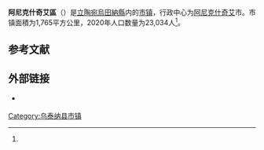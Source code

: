 {{noteTA
|1=zh:乌田纳;zh-cn:乌泰纳;zh-hk:烏泰納;zh-tw:烏田納;
}}
{{Infobox settlement
| name                    = 阿尼克什奇艾區
| native_name             = Anykščių rajono savivaldybė
| native_name_lang        = lt
| settlement_type         = [[立陶宛市镇|市镇]]
| image_skyline           = Anyksciai.jpg
| image_caption           = 阿尼克什奇艾市中心冬季景象
| image_flag              = 
| flag_size               = 125px
| image_shield            = Anykščiai COA great.svg
| shield_size             = 75px
| image_map               = Anyksciai dst.svg
| map_caption             = 阿尼克什奇艾區在立陶宛的位置
| coordinates             = 
| coor_pinpoint           = 
| coordinates_footnotes   = 
| subdivision_type        = [[世界政區索引|国家]]
| subdivision_name        = {{LIT}}
| subdivision_type1       = 传统地区
| subdivision_name1       = [[奧克施泰提亞|奧克施泰提亞]]
| subdivision_type2       = [[立陶宛縣份|县份]]
| subdivision_name2       = [[Image:Utena_County_COA.png|17px]] [[烏田納縣|烏田納縣]]
| established_title       = 建立
| established_date        = 
| seat_type               = 行政中心
| seat                    = [[阿尼克什奇艾|阿尼克什奇艾]]
| unit_pref               = Metric
| area_total_km2          = 1765
| area_rank               = 
| area_note               = 
| area_footnotes          = <ref name=VLE>{{cite encyclopedia | encyclopedia = Visuotinė lietuvių enciklopedija | title = Anykščių rajono savivaldybė | url = https://www.vle.lt/straipsnis/anyksciu-rajono-savivaldybe/ | access-date = 2021-07-07 | language = lt | edition =  | date = 2014 | publisher = Mokslo ir enciklopedijų leidybos institutas | volume = 24 | location = Vilnius | archive-date = 2021-10-23 | archive-url = https://web.archive.org/web/20211023030625/https://www.vle.lt/straipsnis/anyksciu-rajono-savivaldybe/ | dead-url = no }}</ref>
| population_as_of        = 2020年估计
| population_total        = 23034
| population_density_km2  = auto
| population_note         = 
| population_footnotes    = <ref name=VLE/>
| timezone1               = [[欧洲东部时间|EET]]
| utc_offset1             = +2
| timezone1_DST           = [[欧洲东部夏令时间|EEST]]
| utc_offset1_DST         = +3
| postal_code_type        = 邮政编码
| postal_code             = 
| area_code_type          = 
| area_code               = 381
| iso_code                = 
| website                 = {{URL|https://www.anyksciai.lt/}}
| footnotes               = 
}}
'''阿尼克什奇艾區'''（{{lang-lt|Anykščių rajono savivaldybė}}）是[[立陶宛|立陶宛]][[烏田納縣|烏田納縣]]内的[[立陶宛市镇|市镇]]，行政中心为[[阿尼克什奇艾|阿尼克什奇艾]]市。市镇面積为1,765平方公里，2020年人口数量为23,034人<ref name=VLE/>。

== 参考文献 ==
{{Reflist}}

== 外部链接 ==
{{commonscat|Anykščiai District Municipality|position=left}}
* {{Official site|https://www.anyksciai.lt/}} {{lt icon}} {{en}} {{ru}}

{{Lithuania-geo-stub}}

{{DEFAULTSORT:Anyksciai}}
[[Category:乌泰纳县市镇|Category:乌泰纳县市镇]]